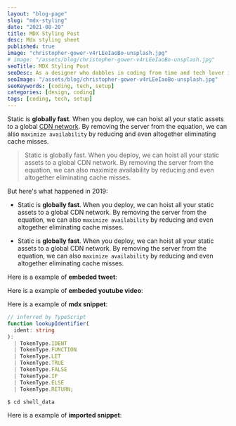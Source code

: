 ```yaml
---
layout: "blog-page"
slug: "mdx-styling"
date: "2021-08-20"
title: MDX Styling Post
desc: Mdx styling sheet
published: true
image: "christopher-gower-v4rLEeIaoBo-unsplash.jpg"
# image: "/assets/blog/christopher-gower-v4rLEeIaoBo-unsplash.jpg"
seoTitle: MDX Styling Post
seoDesc: As a designer who dabbles in coding from time and tech lover in general, I use a lot of physical and digital stuff on a daily basis.
seoImage: "/assets/blog/christopher-gower-v4rLEeIaoBo-unsplash.jpg"
seoKeywords: [coding, tech, setup]
categories: [design, coding]
tags: [coding, tech, setup]
---
```


Static is **globally fast**. When you deploy, we can hoist all your static assets to a global [CDN network](https://zeit.co/). By removing the server from the equation, we can also `maximize availability` by reducing and even altogether eliminating cache misses.

> Static is globally fast. When you deploy, we can hoist all your static assets to a global CDN network. By removing the server from the equation, we can also maximize availability by reducing and even altogether eliminating cache misses.

But here's what happened in 2019:

- Static is **globally fast**. When you deploy, we can hoist all your static assets to a global CDN network. By removing the server from the equation, we can also `maximize availability` by reducing and even altogether eliminating cache misses.

- Static is **globally fast**. When you deploy, we can hoist all your static assets to a global CDN network. By removing the server from the equation, we can also `maximize availability` by reducing and even altogether eliminating cache misses.

Here is a example of **embeded tweet**:

<Tweet id="1166443719148466177" />

Here is a example of **embeded youtube video**:

<YouTubeVid id="qMtIOlS_WAo" />

Here is a example of **mdx snippet**:

```ts
// inferred by TypeScript
function lookupIdentifier(
  ident: string
):
  | TokenType.IDENT
  | TokenType.FUNCTION
  | TokenType.LET
  | TokenType.TRUE
  | TokenType.FALSE
  | TokenType.IF
  | TokenType.ELSE
  | TokenType.RETURN;
```

```shell
$ cd shell_data
```

Here is a example of **imported snippet**:

<ImportedCode id="1" />
